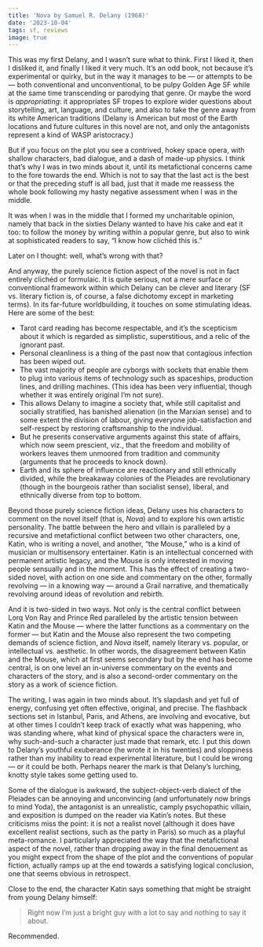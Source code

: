 ```yaml
---
title: 'Nova by Samuel R. Delany (1968)'  
date: '2023-10-04'
tags: sf, reviews
image: true
---
```


This was my first Delany, and I wasn’t sure what to think. First I liked it, then I disliked it, and finally I liked it very much. It’s an odd book, not because it’s experimental or quirky, but in the way it manages to be — or attempts to be — both conventional and unconventional, to be pulpy Golden Age SF while at the same time transcending or parodying that genre. Or maybe the word is _appropriating_: it appropriates SF tropes to explore wider questions about storytelling, art, language, and culture, and also to take the genre away from its white American traditions (Delany is American but most of the Earth locations and future cultures in this novel are not, and only the antagonists represent a kind of WASP aristocracy.)

But if you focus on the plot you see a contrived, hokey space opera, with shallow characters, bad dialogue, and a dash of made-up physics. I think that’s why I was in two minds about it, until its metafictional concerns came to the fore towards the end. Which is not to say that the last act is the best or that the preceding stuff is all bad, just that it made me reassess the whole book following my hasty negative assessment when I was in the middle.

It was when I was in the middle that I formed my uncharitable opinion, namely that back in the sixties Delany wanted to have his cake and eat it too: to follow the money by writing within a popular genre, but also to wink at sophisticated readers to say, “I know how clichéd this is.”

Later on I thought: well, what’s wrong with that?

And anyway, the purely science fiction aspect of the novel is not in fact entirely clichéd or formulaic. It is quite serious, not a mere surface or conventional framework within which Delany can be clever and literary (SF vs. literary fiction is, of course, a false dichotomy except in marketing terms). In its far-future worldbuilding, it touches on some stimulating ideas. Here are some of the best:

* Tarot card reading has become respectable, and it’s the scepticism about it which is regarded as simplistic, superstitious, and a relic of the ignorant past.
* Personal cleanliness is a thing of the past now that contagious infection has been wiped out.
* The vast majority of people are cyborgs with sockets that enable them to plug into various items of technology such as spaceships, production lines, and drilling machines. (This idea has been very influential, though whether it was entirely original I’m not sure).
* This allows Delany to imagine a society that, while still capitalist and socially stratified, has banished alienation (in the Marxian sense) and to some extent the division of labour, giving everyone job-satisfaction and self-respect by restoring craftsmanship to the individual.
* But he presents conservative arguments against this state of affairs, which now seem prescient, viz., that the freedom and mobility of workers leaves them unmoored from tradition and community (arguments that he proceeds to knock down).
* Earth and its sphere of influence are reactionary and still ethnically divided, while the breakaway colonies of the Pleiades are revolutionary (though in the bourgeois rather than socialist sense), liberal, and ethnically diverse from top to bottom.

Beyond those purely science fiction ideas, Delany uses his characters to comment on the novel itself (that is, _Nova_) and to explore his own artistic personality. The battle between the hero and villain is paralleled by a recursive and metafictional conflict between two other characters, one, Katin, who is writing a novel, and another, “the Mouse,” who is a kind of musician or multisensory entertainer. Katin is an intellectual concerned with permanent artistic legacy, and the Mouse is only interested in moving people sensually and in the moment. This has the effect of creating a two-sided novel, with action on one side and commentary on the other, formally revolving — in a knowing way — around a Grail narrative, and thematically revolving around ideas of revolution and rebirth.

And it is two-sided in two ways. Not only is the central conflict between Lorq Von Ray and Prince Red paralleled by the artistic tension between Katin and the Mouse — where the latter functions as a commentary on the former — but Katin and the Mouse also represent the two competing demands of science fiction, and _Nova_ itself, namely literary vs. popular, or intellectual vs. aesthetic. In other words, the disagreement between Katin and the Mouse, which at first seems secondary but by the end has become central, is on one level an in-universe commentary on the events and characters of the story, and is also a second-order commentary on the story as a work of science fiction.

The writing, I was again in two minds about. It’s slapdash and yet full of energy, confusing yet often effective, original, and precise. The flashback sections set in Istanbul, Paris, and Athens, are involving and evocative, but at other times I couldn’t keep track of exactly what was happening, who was standing where, what kind of physical space the characters were in, why such-and-such a character just made that remark, etc. I put this down to Delany’s youthful exuberance (he wrote it in his twenties) and sloppiness rather than my inability to read experimental literature, but I could be wrong  — or it could be both. Perhaps nearer the mark is that Delany’s lurching, knotty style takes some getting used to.

Some of the dialogue is awkward, the subject-object-verb dialect of the Pleiades can be annoying and unconvincing (and unfortunately now brings to mind Yoda), the antagonist is an unrealistic, camply psychopathic villain, and exposition is dumped on the reader via Katin’s notes. But these criticisms miss the point: it is not a realist novel (although it does have excellent realist sections, such as the party in Paris) so much as a playful meta-romance. I particularly appreciated the way that the metafictional aspect of the novel, rather than dropping away in the final denouement as you might expect from the shape of the plot and the conventions of popular fiction, actually ramps up at the end towards a satisfying logical conclusion, one that seems obvious in retrospect.

Close to the end, the character Katin says something that might be straight from young Delany himself:

> Right now I’m just a bright guy with a lot to say and nothing to say it about.

Recommended.
